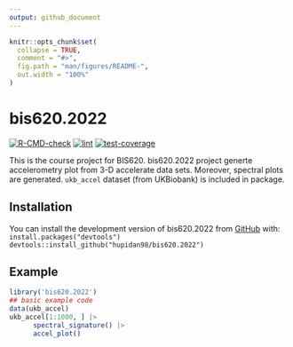 ```yaml
---
output: github_document
---
```


<!-- README.md is generated from README.Rmd. Please edit that file -->

```r
knitr::opts_chunk$set(
  collapse = TRUE,
  comment = "#>",
  fig.path = "man/figures/README-",
  out.width = "100%"
)
```

# bis620.2022


[![R-CMD-check](https://github.com/hupidan98/bis620.2022/actions/workflows/R-CMD-check.yaml/badge.svg)](https://github.com/hupidan98/bis620.2022/actions/workflows/R-CMD-check.yaml)
[![lint](https://github.com/hupidan98/bis620.2022/actions/workflows/lint.yaml/badge.svg)](https://github.com/hupidan98/bis620.2022/actions/workflows/lint.yaml)
[![test-coverage](https://github.com/hupidan98/bis620.2022/actions/workflows/test-coverage.yaml/badge.svg)](https://github.com/hupidan98/bis620.2022/actions/workflows/test-coverage.yaml)


This is the course project for BIS620. bis620.2022 project generte accelerometry plot from 3-D accelerate data sets. Moreover, spectral plots are generated. `ukb_accel` dataset (from UKBiobank) is included in package.

## Installation

You can install the development version of bis620.2022 from [GitHub](https://github.com/hupidan98/bis620.2022) with: <br>
`install.packages("devtools")` <br>
`devtools::install_github("hupidan98/bis620.2022")`

## Example

```r
library('bis620.2022')
## basic example code
data(ukb_accel)
ukb_accel[1:1000, ] |>
      spectral_signature() |>
      accel_plot()
```
